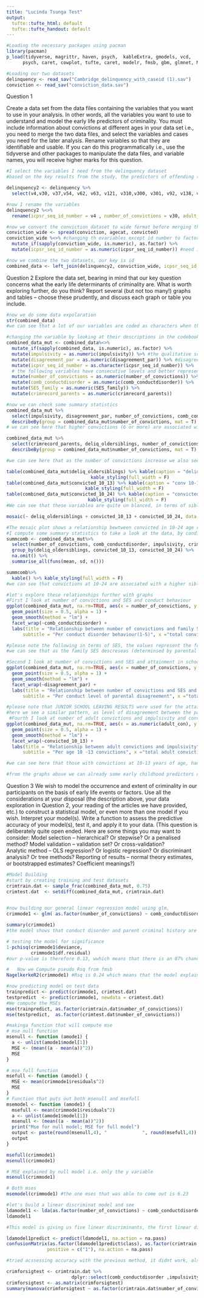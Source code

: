 ```yaml
---
title: "Lucinda Tsunga Test"
output:
  tufte::tufte_html: default
  tufte::tufte_handout: default
---
```




```r
#Loading the necessary packages using pacman
library(pacman)
p_load(tidyverse, magrittr, haven, psych,  kableExtra, gmodels, vcd, 
      psych, caret, cowplot, tufte, caret, modelr, fmsb, gbm, glmnet, MASS )
```
```r
#Loading our two datasets
delinquency <- read_sav("Cambridge_delinquency_with_caseid (1).sav")
conviction <- read_sav("conviction_data.sav")

```

Question 1

Create a data set from the data files containing the variables that you want to use in your analysis. In other words, all the variables you want to use to understand and model the early life predictors of criminality. You must include information about convictions at different ages in your data set i.e., you need to merge the two data files, and select the variables and cases you need for the later analysis. Rename variables so that they are identifiable and usable.  If you can do this programmatically i.e., use the tidyverse and other packages to manipulate the data files, and variable names, you will receive higher marks for this question. 
```r
#I select the variables I need from the delinquency dataset
#based on the key results from the study, the predictors of offending (in this case I will use the variables total number of convictions - 30 and offending in adulthood -37) were antisocial child behavior (combined conduct disorder 54), impulsivity (porteus maze test qualitative score 121), low intelligence or attainment (JNR school leaving results- 310), family criminality(parents criminal record 300, older siblings deliquency 301), poverty (income of family 92, SES 138, Adversity mom 46, Adversity father 45) and poor parental child-rearing behaviour (attitude mom combine 179, attitude dad combined 178, discipline quality father 62, discipline quality mom 63 and disagreement of parents 196). ALso selected the id variable (4)as we will need it for combining our datasets

delinquency2 <- delinquency %>% 
  select(v4,v30, v37,v54, v62, v63, v121, v310,v300, v301, v92, v138, v46, v45, v179, v178, v62, v63, v196)

#now I rename the variables
delinquency2 %<>%
  rename(icpsr_seq_id_number = v4 , number_of_convictions = v30, adult_con = v37  , comb_conductdisorder = v54, impulsivity = v121 , attainment=v310  , crimrecord_parents= v300  , deliq_oldersiblings = v301  , income_family = v92 , SES_family = v138 , adversity_mom = v46 , adversity_dad = v45 , attitude_mom_combined = v179 , attitude_dad_combined = v178  , discipln_qaulity_dad = v62, discipln_qaulity_mom = v63 , disagreement_par = v196)
```

```r
#now we convert the conviction dataset to wide format before merging the two datasets
conviction_wide <- spread(conviction, agecat, convicted)
conviction_wide %<>% #changing th evariables except id number to factors
  mutate_if(sapply(conviction_wide, is.numeric), as.factor) %>% 
  mutate(icpsr_seq_id_number = as.numeric(icpsr_seq_id_number)) #need it as numeric to enable the merge
```
```r
#now we combine the two datasets, our key is id
combined_data <- left_join(delinquency2, conviction_wide, icpsr_seq_id_number = key) 
```
Question 2
Explore the data set, bearing in mind that our key question concerns what the early life determinants of criminality are.  What is worth exploring further, do you think?  Report several (but not too many!) graphs and tables – choose these prudently, and discuss each graph or table you include.  
```r
#now we do some data expolaration
str(combined_data)
#we can see that a lot of our variables are coded as characters when they are in fact factors, we need to mutate them before we can do any further explorations
```
```r
#changing the variable by looking at their descriptions in the codebook
combined_data_mut <- combined_data%<>% 
  mutate_if(sapply(combined_data, is.numeric), as.factor) %>% 
  mutate(impulsivity = as.numeric(impulsivity)) %>% #the qualitative scores on the porteus maze test were broken down into 4 consecutive levels- the 4th is the highest score(impulsivity)
  mutate(disagreement_par = as.numeric(disagreement_par)) %>% #disagreement also has 4 consecutive levels, 4th is the highest (parental disagreement)
  mutate(icpsr_seq_id_number = as.character(icpsr_seq_id_number)) %>%  #prefer to make id a character
  # the following variables have consecutive levels and better represented as numeric
  mutate(number_of_convictions = as.numeric(number_of_convictions)) %>% 
  mutate(comb_conductdisorder = as.numeric(comb_conductdisorder)) %>% 
  mutate(SES_family = as.numeric(SES_family)) %>% 
  mutate(crimrecord_parents = as.numeric(crimrecord_parents))
```
```r
#now we can check some summary statistics
combined_data_mut %>% 
  select(impulsivity, disagreement_par, number_of_convictions, comb_conductdisorder, SES_family, attainment) %>% 
  describeBy(group = combined_data_mut$number_of_convictions, mat = T)  
# we can see here that higher convictions (6 or more) are associated with a higher impulsivity score. We can also see that as the convictions increase in mean, the disagreement between parents also generall increases, this pattern is also seen with conduct disorder reports, where higher convictions are assocaited with higher combined conduct disorder scores. we can see a similar pattern with SES where the lower the class of parents, the higher the convictions.
```
```r
combined_data_mut %>% 
  select(crimrecord_parents, deliq_oldersiblings, number_of_convictions,convicted_10_13, convicted_10_24, convicted_14_16, convicted_17_20, convicted_as_adult, convicted_as_juvenile) %>% 
  describeBy(group = combined_data_mut$number_of_convictions, mat = T) 

#we can see here that as the number of convictions increase we also see an increase in other convictions, parental criminal records and sibling deliquent behaviours, we need to exlpore some of these variables as tables as they are factors
```

```r
table(combined_data_mut$deliq_oldersiblings) %>% kable(caption = "deliqeuncy siblings") %>% 
                               kable_styling(full_width = F)
table(combined_data_mut$convicted_10_13) %>% kable(caption = "conv 10-13") %>% 
                             kable_styling(full_width = F)
table(combined_data_mut$convicted_10_24) %>% kable(caption = "convicted 10-24") %>% 
                              kable_styling(full_width = F)
#We can see that these variablea are quite un blanced, in terms of siblin delinquency,most boys' siblings were not convicted, there were few convictions in the 10 -13 age, there tends to be less convictions in the 10-24 age than non convictions, we might better see these relationships using a mosaic plot


```
```r
mosaic(~ deliq_oldersiblings + convicted_10_13 + convicted_10_24, data = combined_data_mut)
```

```r
#The mosaic plot shows a relationship bewtween convicted in 10-24 age range and delinquency in older siblings 
#I compute some summary statistics to take a look at the data, by condition, 
summcomb <- combined_data_mut%>% 
  select(number_of_convictions, comb_conductdisorder, impulsivity, crimrecord_parents, SES_family, deliq_oldersiblings, convicted_10_13, convicted_10_24)%>%
  group_by(deliq_oldersiblings, convicted_10_13, convicted_10_24) %>%
  na.omit() %>% 
  summarise_all(funs(mean, sd, n())) 

summcomb%>% 
  kable() %>% kable_styling(full_width = F)
#we can see that convictions at 10-24 are associated with a higher sibling delinquecy,average number of convictions, conduct disorder, parent criminal records and a lower SES
```

```r
#let's explore these relationships further with graphs
#First I look at number of convictions and SES and conduct behaviour
ggplot(combined_data_mut, na.rm=TRUE, aes(x = number_of_convictions, y = SES_family)) +
  geom_point(size = 0.5, alpha = 1) + 
  geom_smooth(method = "lm") +
  facet_wrap(~comb_conductdisorder) +
  labs(title = "Relationship between number of convictions and family SES", 
      subtitle = "Per conduct disorder behaviour(1-5)", x ="total convictions (0 = no risk, 1 = none, 2 = one, 3 = two, 4 = three, 5 = 4/5, 6 = 6 &>",   y = "SES family")
```


```r
#please note the following in terms of SES, the values represent the following classes 1. II NON-MANUAL, 2. III NON-MANUAL, 3. III MANUAL, 4. IV NON-MANUAL, 5. IV MANUAL, 6. V MANUAL (I Professional occupations,II Managerial and technical occupations, IIIN Skilled non-manual occupations, IIIM Skilled manual occupations, IV Partly-skilled occupations, V Unskilled occupations) 
#we can see that as the family SES descreseas (determinsed by parental occupations), there tends to be more convictions. We can also see that conduct beahviour in childhood tends to be a predictor of convictions as well as we can see were the conduct disorder is at the lowest level (1) there is a descrease in convictions and as the levels increse, we see higher SES and total convictions

#Second I look at number of convictions and SES and attainment in school
ggplot(combined_data_mut, na.rm=TRUE, aes(x = number_of_convictions, y = as.numeric(attainment))) +
  geom_point(size = 0.5, alpha = 1) + 
  geom_smooth(method = "lm") +
  facet_wrap(~disagreement_par) +
  labs(title = "Relationship between number of convictions and SES and conduct behaviour", 
      subtitle = "Per conduct level of parental disagreement", x ="total convictions (0 = no risk, 1 = none, 2 = one, 3 = two, 4 = three, 5 = 4/5, 6 = 6 &>",   y = "attainment")

```
```r
#please note that JUNIOR SCHOOL LEAVING RESULTS were used for the attainment variable where 0 =NOT KNOWN OR UNASCERTAINABLE, 1 = HIGH, 2 = HIGH AVERAGE, 3 = LOW AVERAGE, 4 = LOW)
#here we see a similar pattern, as level of disagreement between the parents increases, we see that there is poor achievement in school and higher number of convictions
 #Fourth I look at number of adult convictions and impulsivity and convictions at 10-13 age
ggplot(combined_data_mut, na.rm=TRUE, aes(x = as.numeric(adult_con), y = impulsivity)) +
  geom_point(size = 0.5, alpha = 1) + 
  geom_smooth(method = "lm") +
  facet_wrap(~convicted_10_13) +
  labs(title = "Relationship between adult convictions and impulsivity", 
      subtitle = "Per age 10 -13 convictions", x ="total adult convictions (0 = no risk, 1. non, 2= 1, 3= 2, 4 = 3,...,11 = 10)",   y = "impulsivity")


```
```r
#we can see here that those with convictions at 10-13 years of age, had higher impulsivity and higher total number of adult convictions

#from the graphs above we can already some early childhood predictors of criminality

```
Question 3
We wish to model the occurrence and extent of criminality in our participants on the basis of early life events or factors.  Use all the considerations at your disposal (the description above, your data exploration in Question 2, your reading of the articles we have provided, etc.) to construct a statistical model, or even more than one model if you wish.  Interpret your model(s).  Write a function to assess the predictive accuracy of your model(s), test it, and apply it to your data.
(This question is deliberately quite open ended.  Here are some things you may want to consider:
Model selection – hierarchical?  Or stepwise?  Or a penalised method? 
Model validation – validation set?  Or cross-validation?  
Analytic method – OLS regression?  Or logistic regression?  Or discriminant analysis? Or tree methods?
Reporting of results – normal theory estimates, or bootstrapped estimates?  Coefficient meanings?)
```r
#Model Building
#start by creating training and test datasets
crimtrain.dat <- sample_frac(combined_data_mut, 0.75)
crimtest.dat  <- setdiff(combined_data_mut, crimtrain.dat)
   
```
```r
#now building our general linear regression model using glm, 
crimmode1 <- glm( as.factor(number_of_convictions) ~ comb_conductdisorder + impulsivity + crimrecord_parents + SES_family + disagreement_par + as.numeric(attainment) + as.numeric(deliq_oldersiblings), family = "binomial", data = crimtrain.dat)

summary(crimmode1)
#the model shows that conduct disorder and parent criminal history are the most significant predictors of criminality as measured by number of convictions, these are followed by sibling convictions and family ses repectively
```
```r
# testing the model for significance
1-pchisq(crimmode1$deviance,
         crimmode1$df.residual)  
#our p-value is therefore 0.13, wwhich means that there is an 87% chance that the sample average equals the population average
```
```r
#   Now we Compute pseudo Rsq from fmsb
NagelkerkeR2(crimmode1) #Rsq is 0.24 which means that the model explains only 24% of te variability
```
```r
#now predicting model on test data
trainpredict <- predict(crimmode1, crimtest.dat)
testpredict  <- predict(crimmode1, newdata = crimtest.dat)
#We compute the MSEs
mse(trainpredict, as.factor(crimtrain.dat$number_of_convictions))
mse(testpredict,  as.factor(crimtest.dat$number_of_convictions))
```
```r
#makinga function that will compute mse
# mse null function
msenull <- function (amode1) {
  a <- unlist(amode1$model[1])
  MSE <- (mean((a - mean(a))^2))
  MSE
}

# mse full function
msefull <- function (amodel) {
  MSE <- mean(crimmode1$residuals^2)
  MSE
}
# Function that puts out both msenull and msefull
msemodel <- function (amode1) {
  msefull <- mean(crimmode1$residuals^2)
  a <- unlist(amode1$model[1])
  msenull <- (mean((a - mean(a))^2))
  print("Mse for null model; MSE for full model")
  output <- paste(round(msenull,4), "             ", round(msefull,4))
  output
}

msefull(crimmode1)
msenull(crimmode1)

# MSE explained by null model i.e. only the y variable
msenull(crimmode1)

# Both mses
msemodel(crimmode1) #the one mses that was able to come out is 6.23
```
```r
#let's build a linear discriminat model and see
ldamodel1 <- lda(as.factor(number_of_convictions) ~ comb_conductdisorder + impulsivity + crimrecord_parents + SES_family + disagreement_par + as.numeric(attainment) + as.numeric(deliq_oldersiblings), data = crimtrain.dat)
ldamodel1


```
```r
#This model is giving us five linear discriminants, the first linear discriminant explains  65% of the between-group variance in the  dataset

ldamodel1predict <- predict(ldamodel1, na.action = na.pass)
confusionMatrix(as.factor(ldamodel1predict$class), as.factor(crimtrain.dat$number_of_convictions), 
               positive = c("1"), na.action = na.pass)

```
```r
#tried acssessing accuracy with the previous method, it didnt work, also seen with htis method, has to do with length of the datset, tried using a table, and removing missing data still didnt work.

crimforsigtest <- crimtrain.dat %>%   
                        dplyr::select(comb_conductdisorder ,impulsivity , crimrecord_parents , SES_family , disagreement_par , attainment , deliq_oldersiblings)
crimforsigtest <- as.matrix(crimforsigtest)
summary(manova(crimforsigtest ~ as.factor(crimtrain.dat$number_of_convictions),na.action = na.pass ), test = "Wilks")
```



